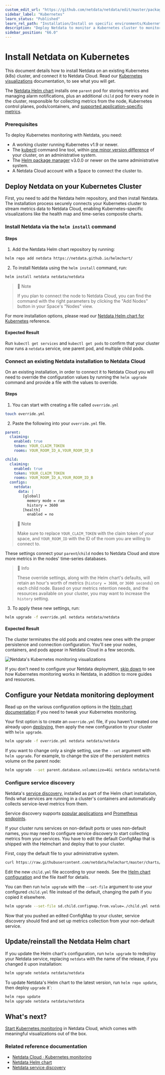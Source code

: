 ```yaml
---
custom_edit_url: "https://github.com/netdata/netdata/edit/master/packaging/installer/methods/kubernetes.md"
sidebar_label: "Kubernetes"
learn_status: "Published"
learn_rel_path: "Installation/Install on specific environments/Kubernetes"
description: "Deploy Netdata to monitor a Kubernetes cluster to monitor the health, performance, resource utilization, and application metrics of a Kubernetes cluster in real time."
sidebar_position: "66.0"
---
```




# Install Netdata on Kubernetes

This document details how to install Netdata on an existing Kubernetes (k8s) cluster, and connect it to Netdata Cloud. Read our [Kubernetes visualizations](/docs/visualizations/kubernetes-visualizations) documentation, to see what you will get.

The [Netdata Helm chart](/docs/installation/install-on-specific-environments/kubernetes/kubernetes-helm-chart-reference) installs one `parent` pod for storing metrics and managing alarm notifications, plus an additional
`child` pod for every node in the cluster, responsible for collecting metrics from the node, Kubernetes control planes,
pods/containers, and [supported application-specific
metrics](https://github.com/netdata/helmchart#service-discovery-and-supported-services).

### Prerequisites

To deploy Kubernetes monitoring with Netdata, you need:

- A working cluster running Kubernetes v1.9 or newer.
- The [kubectl](https://kubernetes.io/docs/reference/kubectl/overview/) command line tool, within [one minor version
    difference](https://kubernetes.io/docs/tasks/tools/install-kubectl/#before-you-begin) of your cluster, on an
    administrative system.
- The [Helm package manager](https://helm.sh/) v3.0.0 or newer on the same administrative system.
- A Netdata Cloud account with a Space to connect the cluster to.

## Deploy Netdata on your Kubernetes Cluster

First, you need to add the Netdata helm repository, and then install Netdata.  
The installation process securely connects your Kubernetes cluster to stream metrics data to Netdata Cloud, enabling Kubernetes-specific visualizations like the health map and time-series composite charts.

<Tabs groupId="installation_type">
<TabItem value="new_installations" label="New Installations">

<h3> Install Netdata via the <code>helm install</code> command </h3>

#### Steps

1. Add the Netdata Helm chart repository by running:

  ```bash
  helm repo add netdata https://netdata.github.io/helmchart/
  ```

2. To install Netdata using the `helm install` command, run:

  ```bash
  helm install netdata netdata/netdata 
  ```

  > :bookmark_tabs: Note
  >  
  > If you plan to connect the node to Netdata Cloud, you can find the command with the right parameters by clicking the "Add Nodes" button in your Space's "Nodes" view.

  For more installation options, please read our [Netdata Helm chart for Kubernetes](/docs/installation/install-on-specific-environments/kubernetes/kubernetes-helm-chart-reference) reference.

#### Expected Result

Run `kubectl get services` and `kubectl get pods` to confirm that your cluster now runs a `netdata` service, one parent pod, and multiple child pods.

</TabItem>
<TabItem value="existing_installations" label="Existing Installations">

<h3> Connect an existing Netdata installation to Netdata Cloud </h3>

On an existing installation, in order to connect it to Netdata Cloud you will need to override the configuration values by running the `helm upgrade` command and provide a file with the values to override.

#### Steps

1. You can start with creating a file called `override.yml`

  ```bash
  touch override.yml
  ```
  
2. Paste the following into your `override.yml` file.

  ```yaml
  parent:
    claiming:
      enabled: true
      token: YOUR_CLAIM_TOKEN
      rooms: YOUR_ROOM_ID_A,YOUR_ROOM_ID_B

  child:
    claiming:
      enabled: true
      token: YOUR_CLAIM_TOKEN
      rooms: YOUR_ROOM_ID_A,YOUR_ROOM_ID_B
    configs:
      netdata:
        data: |
          [global]
            memory mode = ram
            history = 3600
          [health]
            enabled = no
  ```

  > :bookmark_tabs: Note
  >  
  > Make sure to replace `YOUR_CLAIM_TOKEN` with the claim token of your space,
  > and `YOUR_ROOM_ID` with the ID of the room you are willing to connect to.

  These settings connect your `parent`/`child` nodes to Netdata Cloud and store more metrics in the nodes' time-series databases.

  > :bookmark_tabs: Info
  >  
  > These override settings, along with the Helm chart's defaults, will retain an hour's worth of metrics (`history = 3600`, or `3600 seconds`) on each child node. Based on your metrics retention needs, and the resources available on your cluster, you may want to increase the `history` setting.

3. To apply these new settings, run:

  ```bash
  helm upgrade -f override.yml netdata netdata/netdata
  ```

#### Expected Result

The cluster terminates the old pods and creates new ones with the proper persistence and connection configuration. You'll see your nodes, containers, and pods appear in Netdata Cloud in a few seconds.

</TabItem>
</Tabs>

![Netdata's Kubernetes monitoring
visualizations](https://user-images.githubusercontent.com/1153921/107801491-5dcb0f00-6d1d-11eb-9ab1-876c39f556e2.png)

If you don't need to configure your Netdata deployment, [skip down](#whats-next) to see how Kubernetes monitoring works
in Netdata, in addition to more guides and resources.

## Configure your Netdata monitoring deployment

Read up on the various configuration options in the [Helm chart
documentation](https://github.com/netdata/helmchart#configuration) if you need to tweak your Kubernetes monitoring.

Your first option is to create an `override.yml` file, if you haven't created one already upon [deploying](#deploy-netdata-on-your-kubernetes-cluster), then apply the new configuration to your cluster with `helm
upgrade`.

```bash
helm upgrade -f override.yml netdata netdata/netdata
```

If you want to change only a single setting, use the `--set` argument with `helm upgrade`. For example, to change the
size of the persistent metrics volume on the parent node:

```bash
helm upgrade --set parent.database.volumesize=4Gi netdata netdata/netdata
```

### Configure service discovery

Netdata's [service discovery](https://github.com/netdata/agent-service-discovery/#service-discovery), installed as part
of the Helm chart installation, finds what services are running in a cluster's containers and automatically collects
service-level metrics from them.

Service discovery supports [popular applications](https://github.com/netdata/helmchart#applications) and [Prometheus endpoints](https://github.com/netdata/helmchart#prometheus-endpoints).

If your cluster runs services on non-default ports or uses non-default names, you may need to configure service
discovery to start collecting metrics from your services. You have to edit the default ConfigMap that is shipped with
the Helmchart and deploy that to your cluster.

First, copy the default file to your administrative system.

```bash
curl https://raw.githubusercontent.com/netdata/helmchart/master/charts/netdata/sdconfig/child.yml -o child.yml
```

Edit the new `child.yml` file according to your needs. See the [Helm chart configuration](https://github.com/netdata/helmchart#configuration) and the file itself for details.

You can then run `helm upgrade` with the `--set-file` argument to use your configured `child.yml` file instead of the
default, changing the path if you copied it elsewhere.

```bash
helm upgrade --set-file sd.child.configmap.from.value=./child.yml netdata netdata/netdata
```

Now that you pushed an edited ConfigMap to your cluster, service discovery should find and set up metrics collection
from your non-default service.

## Update/reinstall the Netdata Helm chart

If you update the Helm chart's configuration, run `helm upgrade` to redeploy your Netdata service, replacing `netdata`
with the name of the release, if you changed it upon installation:

```bash
helm upgrade netdata netdata/netdata
```

To update Netdata's Helm chart to the latest version, run `helm repo update`, then deploy `upgrade` it`:

```bash
helm repo update
helm upgrade netdata netdata/netdata
```

## What's next?

[Start Kubernetes monitoring](/docs/visualizations/kubernetes-visualizations) in Netdata Cloud, which comes with meaningful visualizations out of the box.

### Related reference documentation

- [Netdata Cloud · Kubernetes monitoring](/docs/visualizations/kubernetes-visualizations)
- [Netdata Helm chart](https://github.com/netdata/helmchart)
- [Netdata service discovery](https://github.com/netdata/agent-service-discovery/)
